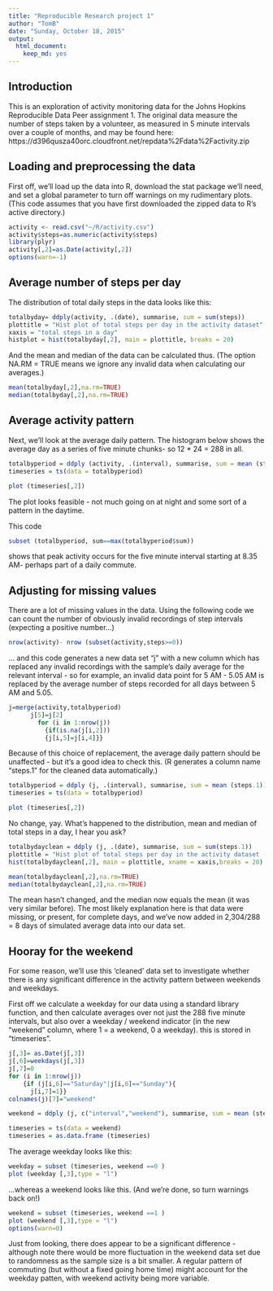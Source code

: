 ```yaml
---
title: "Reproducible Research project 1"
author: "TomB"
date: "Sunday, October 18, 2015"
output:
  html_document:
    keep_md: yes
---
```


## Introduction

This is an exploration of activity monitoring data for the Johns Hopkins Reproducible Data Peer assignment 1.  The original data measure the number of steps taken by a volunteer, as measured in 5 minute intervals over a couple of months, and may be found here: https://d396qusza40orc.cloudfront.net/repdata%2Fdata%2Factivity.zip  

## Loading and preprocessing the data

First off, we'll load up the data into R, download the stat package we'll need, and set a global parameter to turn off warnings on my rudimentary plots.  (This code assumes that you have first downloaded the zipped data to R's active directory.)
```r
activity <- read.csv("~/R/activity.csv")
activity$steps=as.numeric(activity$steps)
library(plyr)
activity[,2]=as.Date(activity[,2])
options(warn=-1)
```

## Average number of steps per day

The distribution of total daily steps in the data looks like this:
```r
totalbyday= ddply(activity, .(date), summarise, sum = sum(steps))
plottitle = "Hist plot of total steps per day in the activity dataset"
xaxis = "total steps in a day"
histplot = hist(totalbyday[,2], main = plottitle, breaks = 20)
```

And the mean and median of the data can be calculated thus. (The option NA.RM = TRUE means we ignore any invalid data when calculating our averages.)
```r
mean(totalbyday[,2],na.rm=TRUE)
median(totalbyday[,2],na.rm=TRUE)
```

## Average activity pattern

Next, we'll look at the average daily pattern.  The histogram below shows the average day as a series of five minute chunks- so 12 * 24 = 288 in all.

```r
totalbyperiod = ddply (activity, .(interval), summarise, sum = mean (steps,na.rm=TRUE))
timeseries = ts(data = totalbyperiod)

plot (timeseries[,2])
```

The plot looks feasible - not much going on at night and some sort of a pattern in the daytime.

This code 
```r
subset (totalbyperiod, sum==max(totalbyperiod$sum))
```
shows that peak activity occurs for the five minute interval starting at 8.35 AM- perhaps part of a daily commute.

## Adjusting for missing values

There are a lot of missing values in the data. Using the following code we can count the number of obviously invalid recordings of step intervals (expecting a positive number...)

```r
nrow(activity)- nrow (subset(activity,steps>=0))
```

... and this code generates a new data set "j" with a new column which has replaced any invalid recordings with the sample's daily average for the relevant interval - so for example, an invalid data point for 5 AM - 5.05 AM is replaced by the average number of steps recorded for all days between 5 AM and 5.05.

```r
j=merge(activity,totalbyperiod)
      j[5]=j[2]
        for (i in 1:nrow(j))
          {if(is.na(j[i,2]))
          {j[i,5]=j[i,4]}}
```

Because of this choice of replacement, the average daily pattern should be unaffected - but it's a good idea to check this. (R generates a column name "steps.1" for the cleaned data automatically.)
```r

totalbyperiod = ddply (j, .(interval), summarise, sum = mean (steps.1))
timeseries = ts(data = totalbyperiod)

plot (timeseries[,2])

```


No change, yay. What's happened to the distribution, mean and median of total steps in a day, I hear you ask?
```r
totalbydayclean = ddply (j, .(date), summarise, sum = sum(steps.1))
plottitle = "Hist plot of total steps per day in the activity dataset - cleaned"
hist(totalbydayclean[,2], main = plottitle, xname = xaxis,breaks = 20) 

mean(totalbydayclean[,2],na.rm=TRUE)
median(totalbydayclean[,2],na.rm=TRUE) 
```


The mean hasn't changed, and the median now equals the mean (it was very similar before).  The most likely explanation here is that data were missing, or present, for complete days, and we've now added in 2,304/288 = 8 days of simulated average data into our data set.

## Hooray for the weekend

For some reason, we'll use this 'cleaned' data set to investigate whether there is any significant difference in the activity pattern between weekends and weekdays. 

First off we calculate a weekday for our data using a standard library function, and then calculate averages over not just the 288 five minute intervals, but also over a weekday / weekend indicator (in the new "weekend" column, where 1 = a weekend, 0 a weekday). this is stored in "timeseries".
```r
j[,3]= as.Date(j[,3])
j[,6]=weekdays(j[,3])
j[,7]=0
for (i in 1:nrow(j))
    {if (j[i,6]=="Saturday"|j[i,6]=="Sunday"){
      j[i,7]=1}}
colnames(j)[7]="weekend"

weekend = ddply (j, c("interval","weekend"), summarise, sum = mean (steps.1))

timeseries = ts(data = weekend)
timeseries = as.data.frame (timeseries)
```





The average weekday looks like this:
```r
weekday = subset (timeseries, weekend ==0 )
plot (weekday [,3],type = "l")
```

...whereas a weekend looks like this. (And we're done, so turn warnings back on!)
```r
weekend = subset (timeseries, weekend ==1 )
plot (weekend [,3],type = "l")
options(warn=0)
```

Just from looking, there does appear to be a significant difference - although note there would be more fluctuation in the weekend data set due to randomness as the sample size is a bit smaller.  A regular pattern of commuting (but without a fixed going home time) might account for the weekday patten, with weekend activity being more variable.
